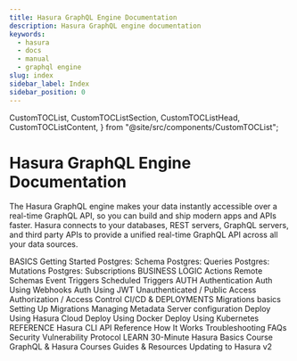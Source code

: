 ```yaml
---
title: Hasura GraphQL Engine Documentation
description: Hasura GraphQL engine documentation
keywords:
  - hasura
  - docs
  - manual
  - graphql engine
slug: index
sidebar_label: Index
sidebar_position: 0
---
```



  CustomTOCList,
  CustomTOCListSection,
  CustomTOCListHead,
  CustomTOCListContent,
} from "@site/src/components/CustomTOCList";

# Hasura GraphQL Engine Documentation

The Hasura GraphQL engine makes your data instantly accessible over a
real-time GraphQL API, so you can build and ship modern apps and APIs
faster. Hasura connects to your databases, REST servers, GraphQL
servers, and third party APIs to provide a unified real-time GraphQL API
across all your data sources.


<CustomTOCList>
  <CustomTOCListSection>
    <CustomTOCListHead>BASICS</CustomTOCListHead>
    <CustomTOCListContent>
      <VersionedLink to="/graphql/core/getting-started/index">Getting Started</VersionedLink>
      <VersionedLink to="/graphql/core/databases/postgres/schema/index">Postgres: Schema</VersionedLink>
      <VersionedLink to="/graphql/core/databases/postgres/queries/index">Postgres: Queries</VersionedLink>
      <VersionedLink to="/graphql/core/databases/postgres/mutations/index">Postgres: Mutations</VersionedLink>
      <VersionedLink to="/graphql/core/databases/postgres/subscriptions/index">Postgres: Subscriptions</VersionedLink>
    </CustomTOCListContent>
  </CustomTOCListSection>
  <CustomTOCListSection>
    <CustomTOCListHead>BUSINESS LOGIC</CustomTOCListHead>
    <CustomTOCListContent>
      <VersionedLink to="/graphql/core/actions/index">Actions</VersionedLink>
      <VersionedLink to="/graphql/core/remote-schemas/index">Remote Schemas</VersionedLink>
      <VersionedLink to="/graphql/core/event-triggers/index">Event Triggers</VersionedLink>
      <VersionedLink to="/graphql/core/scheduled-triggers/index">Scheduled Triggers</VersionedLink>
    </CustomTOCListContent>
  </CustomTOCListSection>
  <CustomTOCListSection>
    <CustomTOCListHead>AUTH</CustomTOCListHead>
    <CustomTOCListContent>
      <VersionedLink to="/graphql/core/auth/authentication/index">Authentication</VersionedLink>
      <VersionedLink to="/graphql/core/auth/authentication/webhook">Auth Using Webhooks</VersionedLink>
      <VersionedLink to="/graphql/core/auth/authentication/jwt">Auth Using JWT</VersionedLink>
      <VersionedLink to="/graphql/core/auth/authentication/unauthenticated-access">Unauthenticated / Public Access</VersionedLink>
      <VersionedLink to="/graphql/core/auth/authorization/index">Authorization / Access Control</VersionedLink>
    </CustomTOCListContent>
  </CustomTOCListSection>
  <CustomTOCListSection>
    <CustomTOCListHead>CI/CD & DEPLOYMENTS</CustomTOCListHead>
    <CustomTOCListContent>
      <VersionedLink to="/graphql/core/migrations/index">Migrations basics</VersionedLink>
      <VersionedLink to="/graphql/core/migrations/migrations-setup">Setting Up Migrations</VersionedLink>
      <VersionedLink to="/graphql/core/migrations/manage-metadata">Managing Metadata</VersionedLink>
      <VersionedLink to="/graphql/core/deployment/graphql-engine-flags/index">Server configuration</VersionedLink>
      <VersionedLink to="/graphql/cloud/index">Deploy Using Hasura Cloud</VersionedLink>
      <VersionedLink to="/graphql/core/deployment/deployment-guides/docker">Deploy Using Docker</VersionedLink>
      <VersionedLink to="/graphql/core/deployment/deployment-guides/kubernetes">Deploy Using Kubernetes</VersionedLink>
    </CustomTOCListContent>
  </CustomTOCListSection>
  <CustomTOCListSection>
    <CustomTOCListHead>REFERENCE</CustomTOCListHead>
    <CustomTOCListContent>
      <VersionedLink to="/graphql/core/hasura-cli/index">Hasura CLI</VersionedLink>
      <VersionedLink to="/graphql/core/api-reference/index">API Reference</VersionedLink>
      <VersionedLink to="/graphql/core/how-it-works/index">How It Works</VersionedLink>
      <VersionedLink to="/graphql/core/troubleshooting/index">Troubleshooting</VersionedLink>
      <VersionedLink to="/graphql/core/faq/index">FAQs</VersionedLink>
      <VersionedLink to="/graphql/core/security-disclosure/index">Security Vulnerability Protocol</VersionedLink>
    </CustomTOCListContent>
  </CustomTOCListSection>
  <CustomTOCListSection>
    <CustomTOCListHead>LEARN</CustomTOCListHead>
    <CustomTOCListContent>
      <Link to="https://hasura.io/learn/graphql/hasura/introduction/" target="_blank">30-Minute Hasura Basics Course</Link>
      <Link to="https://hasura.io/learn/" target="_blank">GraphQL & Hasura Courses</Link>
      <VersionedLink to="/graphql/core/guides/index">Guides & Resources</VersionedLink>
      <VersionedLink to="/graphql/core/guides/upgrade-hasura-v2">Updating to Hasura v2</VersionedLink>
    </CustomTOCListContent>
  </CustomTOCListSection>
</CustomTOCList>
